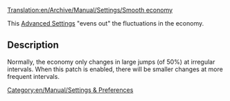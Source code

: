 [[Translation:en/Archive/Manual/Settings/Smooth economy]]


This [[en/Archive/Manual/Settings/Advanced Settings/Economy#enable-smooth-economy-more-smaller-changes|Advanced Settings]] "evens out" the fluctuations in the economy.  

== Description ==

Normally, the economy only changes in large jumps (of 50%) at irregular intervals.  When this patch is enabled, there will be smaller changes at more frequent intervals.


[[Category:en/Manual/Settings & Preferences]]